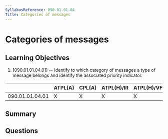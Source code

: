 ```yaml
---
SyllabusReference: 090.01.01.04
Title: Categories of messages 
---
```


# Categories of messages 

## Learning Objectives

1. [090.01.01.04.01] -- Identify to which category of messages a type of message belongs and identify the associated priority indicator. 


|                 | ATPL(A) | CPL(A) | ATPL(H)/IR | ATPL(H)/VFR | CPL(H) | IR | CBIR(A) |
|-----------------|---------|--------|------------|-------------|--------|----|---------|
| 090.01.01.04.01 |    X    |    X   |      X     |      X      |   X    | X  |    X    |

## Summary

## Questions
